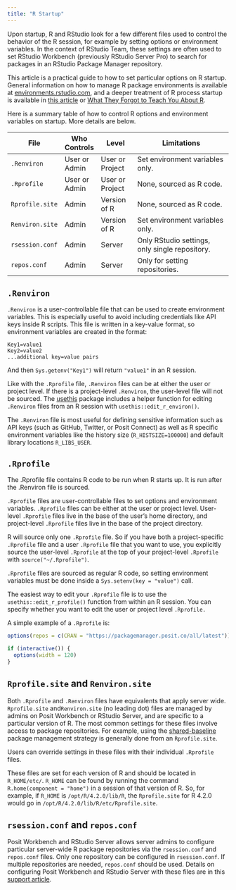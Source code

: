 ```yaml
---
title: "R Startup"
---
```


Upon startup, R and RStudio look for a few different files used to control the behavior of the R session, for example by setting options or environment variables. In the context of RStudio Team, these settings are often used to set RStudio Workbench (previously RStudio Server Pro) to search for packages in an RStudio Package Manager repository.

This article is a practical guide to how to set particular options on R startup. General information on how to manage R package environments is available at [environments.rstudio.com](https://environments.rstudio.com/), and a deeper treatment of R process startup is available in [this article](https://rviews.rstudio.com/2017/04/19/r-for-enterprise-understanding-r-s-startup/) or [What They Forgot to Teach You About R](https://rstats.wtf/r-startup.html).

Here is a summary table of how to control R options and environment variables on startup. More details are below.

| File            | Who Controls  | Level           | Limitations                                    |
|-----------------|---------------|-----------------|------------------------------------------------|
| `.Renviron`     | User or Admin | User or Project | Set environment variables only.                |
| `.Rprofile`     | User or Admin | User or Project | None, sourced as R code.                       |
| `Rprofile.site` | Admin         | Version of R    | None, sourced as R code.                       |
| `Renviron.site` | Admin         | Version of R    | Set environment variables only.                |
| `rsession.conf` | Admin         | Server          | Only RStudio settings, only single repository. |
| `repos.conf`    | Admin         | Server          | Only for setting repositories.                 |

## `.Renviron`

`.Renviron` is a user-controllable file that can be used to create environment variables. This is especially useful to avoid including credentials like API keys inside R scripts. This file is written in a key-value format, so environment variables are created in the format:

    Key1=value1
    Key2=value2
    ...additional key=value pairs

And then `Sys.getenv("Key1")` will return `"value1"` in an R session.

Like with the `.Rprofile` file, `.Renviron` files can be at either the user or project level. If there is a project-level `.Renviron`, the user-level file will not be sourced. The [usethis](https://usethis.r-lib.org/) package includes a helper function for editing `.Renviron` files from an R session with `usethis::edit_r_environ()`.

The `.Renviron` file is most useful for defining sensitive information such as API keys (such as GitHub, Twitter, or Posit Connect) as well as R specific environment variables like the history size (`R_HISTSIZE=100000`) and default library locations `R_LIBS_USER`.

## `.Rprofile`

The .Rprofile file contains R code to be run when R starts up. It is run after the .Renviron file is sourced.

`.Rprofile` files are user-controllable files to set options and environment variables. `.Rprofile` files can be either at the user or project level. User-level `.Rprofile` files live in the base of the user's home directory, and project-level `.Rprofile` files live in the base of the project directory. 

R will source only one `.Rprofile` file. So if you have both a project-specific `.Rprofile` file and a user `.Rprofile` file that you want to use, you explicitly source the user-level `.Rprofile` at the top of your project-level `.Rprofile` with `source("~/.Rprofile")`.

`.Rprofile` files are sourced as regular R code, so setting environment variables must be done inside a `Sys.setenv(key = "value")` call. 

The easiest way to edit your `.Rprofile` file is to use the `usethis::edit_r_profile()` function from within an R session. You can specify whether you want to edit the user or project level `.Rprofile.`

A simple example of a `.Rprofile` is:

```r
options(repos = c(CRAN = "https://packagemanager.posit.co/all/latest"))

if (interactive()) {
  options(width = 120)
}
```

## `Rprofile.site` and `Renviron.site`

Both `.Rprofile` and `.Renviron` files have equivalents that apply server wide. `Rprofile.site` and`Renviron.site` (no leading dot) files are managed by admins on Posit Workbench or RStudio Server, and are specific to a particular version of R. The most common settings for these files involve access to package repositories. For example, using the [shared-baseline](https://environments.rstudio.com/shared.html) package management strategy is generally done from an `Rprofile.site`.

Users can override settings in these files with their individual `.Rprofile` files.

These files are set for each version of R and should be located in `R_HOME/etc/`. `R_HOME` can be found by running the command `R.home(component = "home")` in a session of that version of R. So, for example, if `R_HOME` is `/opt/R/4.2.0/lib/R`, the `Rprofile.site` for R 4.2.0 would go in `/opt/R/4.2.0/lib/R/etc/Rprofile.site`.

## `rsession.conf` and `repos.conf`

Posit Workbench and RStudio Server allows server admins to configure particular server-wide R package repositories via the `rsession.conf` and `repos.conf` files. Only one repository can be configured in `rsession.conf`. If multiple repositories are needed, `repos.conf` should be used. Details on configuring Posit Workbench and RStudio Server with these files are in this [support article](https://support.rstudio.com/hc/en-us/articles/360009863114).

 
